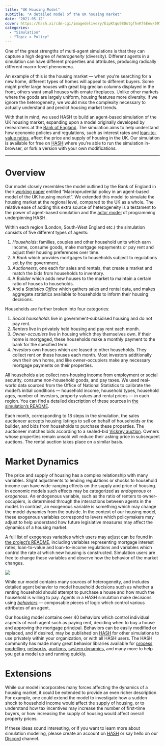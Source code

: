 ```yaml
---
title: "UK Housing Model"
subtitle: "A detailed model of the UK housing market"
date: "2021-05-12"
cover: https://hash.ai/cdn-cgi/imagedelivery/EipKtqu98OotgfhvKf6Eew/597dd52f-e760-483a-0200-75ce54232400/public
categories: 
  - "Simulation"
  - "Topic > Policy"
---
```


One of the great strengths of multi-agent simulations is that they can capture a high degree of _heterogeneity_ (diversity). Different agents in a simulation can have different properties and attributes, producing radically different macro-level phenomena.

An example of this is the housing market — when you're searching for a new home, different types of homes will appeal to different buyers. Some might prefer large houses with great big grecian columns displayed in the front, others want small houses with ornate fireplaces. Unlike other markets where the goods are largely uniform, housing features more diversity. If we ignore the heterogeneity, we would miss the complexity necessary to actually understand and predict housing market trends.

With that in mind, we used HASH to build an agent-based simulation of the UK housing market, expanding upon a model originally developed by researchers at the [Bank of England](https://www.bankofengland.co.uk/working-paper/2016/macroprudential-policy-in-an-agent-based-model-of-the-uk-housing-market). The simulation aims to help understand how economic policies and regulations, such as interest rates and [loan-to-value ratios](https://en.wikipedia.org/wiki/Loan-to-value_ratio), affect the price and supply of housing in the UK. Our simulation is available for free on [HASH](https://simulation.hash.ai/@hash/uk-housing) where you’re able to run the simulation in-browser, or fork a version with your own modifications.

* * *

# Overview

Our model closely resembles the model outlined by the Bank of England in their [working paper](https://www.bankofengland.co.uk/working-paper/2016/macroprudential-policy-in-an-agent-based-model-of-the-uk-housing-market) entitled “Macroprudential policy in an agent-based model of the UK housing market”. We extended this model to simulate the housing market at the regional level, compared to the UK as a whole. The relative ease of adding this extra source of heterogeneity is a testament to the power of agent-based simulation and the [actor model](https://hash.ai/wiki/actor-model) of programming underpinning HASH.

Within each region (London, South-West England etc.) the simulation consists of five different types of agents:

1. _Households_: families, couples and other household units which earn income, consume goods, make mortgage repayments or pay rent and adjust their housing preferences over time.
1. A _Bank_ which provides mortgages to households subject to regulations set by the government.
1. _Auctioneers_, one each for sales and rentals, that create a market and match the bids from households to inventory.
1. A _Builder_ which adds new houses to the market to maintain a certain ratio of houses to households.
1. And a _Statistics Office_ which gathers sales and rental data, and makes aggregate statistics available to households to inform their housing decisions.

Households are further broken into four categories:

1. _Social households_ live in government-subsidised housing and do not pay rent.
1. _Renters_ live in privately held housing and pay rent each month.
1. _Owner-occupiers_ live in housing which they themselves own. If their home is mortgaged, these households make a monthly payment to the bank for the specified term.
1. _Investors_ own houses which are leased to other households. They collect rent on these houses each month. Most investors additionally own their own home, and like owner-occupiers make any necessary mortgage payments on their properties. 

All households also collect non-housing income from employment or social security, consume non-household goods, and pay taxes. We used real-world data sourced from the Office of National Statistics to calibrate the model’s initial conditions — household income, household types, household ages, number of investors, property values and rental prices — in each region. You can find a detailed description of these sources in [the simulation’s README](https://simulation.hash.ai/@hash/uk-housing).

Each month, corresponding to 18 steps in the simulation, the sales auctioneer accepts housing listings to sell on behalf of households or the builder, and bids from households to purchase these properties. The auctioneer matches bids according to a sealed-bid [Vickrey auction](https://en.wikipedia.org/wiki/Vickrey_auction). Owners whose properties remain unsold will reduce their asking price in subsequent auctions. The rental auction takes place on a similar basis.

# Market Dynamics

The price and supply of housing has a complex relationship with many variables. Slight adjustments to lending regulations or shocks to household income can have wide-ranging effects on the supply and price of housing. In economic models such effects may be categorized as _endogenous_ or _exogenous_. An endogenous variable, such as the ratio of renters to owner-occupiers, is determined through the interactions between agents in the model. In contrast, an exogenous variable is something which may change the model dynamics from the outside. In the context of our housing model, these exogenous variables correspond to levers which policymakers may adjust to help understand how future legislative measures may affect the dynamics of a housing market.

A full list of exogenous variables which users may adjust can be found in [the project’s README](https://simulation.hash.ai/@hash/uk-housing), including variables representing mortgage interest rates, loan-to-value and loan-to-income regulations and variables which control the rate at which new housing is constructed. Simulation users are free to change these variables and observe how the behavior of the market changes.

![](https://hash.ai/cdn-cgi/imagedelivery/EipKtqu98OotgfhvKf6Eew/e7c135b0-b89d-4103-0805-e36218614500/public)

While our model contains many sources of heterogeneity, and includes detailed agent behavior to model household decisions such as whether a renting household should attempt to purchase a house and how much the household is willing to pay. Agents in a HASH simulation make decisions using [_behaviors_](https://hash.dev/docs/simulation/creating-simulations/behaviors/composable-behaviors) — composable pieces of logic which control various attributes of an agent. 

Our housing model contains over 40 behaviors which control individual aspects of each agent such as paying rent, deciding when to buy a house and approving the mortgage principal. Behaviors can be easily modified or replaced, and if desired, may be published on [HASH](https://hash.ai/index) for other simulations to use privately within your organization, or with all HASH users. The HASH community has made many great behavior libraries available for [process modelling](https://simulation.hash.ai/@hash/process), [networks](https://simulation.hash.ai/@hash/networks), [auctions](https://hash.ai/search?query=auction), [system dynamics](https://simulation.hash.ai/@hash/sd), and many more to help you get a model up and running quickly.

# Extensions

While our model incorporates many forces affecting the dynamics of a housing market, it could be extended to provide an even richer description. For example, one could extend the model to investigate how a sudden shock to household income would affect the supply of housing, or to understand how tax incentives may increase the number of first-time buyers, or how increasing the supply of housing would affect overall property prices.

If these ideas sound interesting, or if you want to learn more about simulation modeling, please create an account on [HASH](https://hash.ai) or say hello on our [Discord](https://hash.ai/discord) channel.
